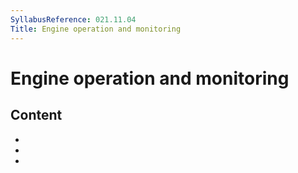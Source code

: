 ```yaml
---
SyllabusReference: 021.11.04
Title: Engine operation and monitoring
---
```


# Engine operation and monitoring

## Content

- <Link href="021.11.04.01" />
- <Link href="021.11.04.02" />
- <Link href="021.11.04.03" />
